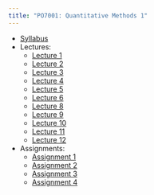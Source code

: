 ```yaml
---
title: "PO7001: Quantitative Methods 1"
---
```



- [Syllabus](PO7001/2020/PO7001_Syllabus_Chadefaux.pdf)
- Lectures: 
  - [Lecture 1](PO7001/2020/Lectures/lecture1.pdf) 
  - [Lecture 2](PO7001/2020/Lectures/lecture2.pdf)  
  - [Lecture 3](PO7001/2020/Lectures/lecture3.pdf) 
  - [Lecture 4](PO7001/2020/Lectures/lecture4.pdf)  
  - [Lecture 5](PO7001/2020/Lectures/lecture5.pdf)  
  - [Lecture 6](PO7001/2020/Lectures/lecture6.pdf) 
  - [Lecture 8](PO7001/2020/Lectures/lecture8.pdf) 
  - [Lecture 9](PO7001/2020/Lectures/lecture9.pdf) 
  - [Lecture 10](PO7001/2020/Lectures/lecture10.pdf) 
  - [Lecture 11](PO7001/2020/Lectures/lecture11.pdf) 
  - [Lecture 12](PO7001/2020/Lectures/lecture12.pdf) 
- Assignments: 
  - [Assignment 1](PO7001/2020/Assignments/Assignment1.pdf)
  - [Assignment 2](POU33011/2020/Assignments/Assignment2.pdf) 
  - [Assignment 3](POU33011/2020/Assignments/Assignment3.pdf) 
  - [Assignment 4](POU33011/2020/Assignments/Assignment4.pdf) 
